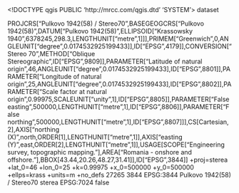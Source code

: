 <!DOCTYPE qgis PUBLIC 'http://mrcc.com/qgis.dtd' 'SYSTEM'>
<qgis version="3.28.1-Firenze">
  <identifier></identifier>
  <parentidentifier></parentidentifier>
  <language></language>
  <type>dataset</type>
  <title></title>
  <abstract></abstract>
  <links/>
  <fees></fees>
  <encoding></encoding>
  <crs>
    <spatialrefsys nativeFormat="Wkt">
      <wkt>PROJCRS["Pulkovo 1942(58) / Stereo70",BASEGEOGCRS["Pulkovo 1942(58)",DATUM["Pulkovo 1942(58)",ELLIPSOID["Krassowsky 1940",6378245,298.3,LENGTHUNIT["metre",1]]],PRIMEM["Greenwich",0,ANGLEUNIT["degree",0.0174532925199433]],ID["EPSG",4179]],CONVERSION["Stereo 70",METHOD["Oblique Stereographic",ID["EPSG",9809]],PARAMETER["Latitude of natural origin",46,ANGLEUNIT["degree",0.0174532925199433],ID["EPSG",8801]],PARAMETER["Longitude of natural origin",25,ANGLEUNIT["degree",0.0174532925199433],ID["EPSG",8802]],PARAMETER["Scale factor at natural origin",0.99975,SCALEUNIT["unity",1],ID["EPSG",8805]],PARAMETER["False easting",500000,LENGTHUNIT["metre",1],ID["EPSG",8806]],PARAMETER["False northing",500000,LENGTHUNIT["metre",1],ID["EPSG",8807]]],CS[Cartesian,2],AXIS["northing (X)",north,ORDER[1],LENGTHUNIT["metre",1]],AXIS["easting (Y)",east,ORDER[2],LENGTHUNIT["metre",1]],USAGE[SCOPE["Engineering survey, topographic mapping."],AREA["Romania - onshore and offshore."],BBOX[43.44,20.26,48.27,31.41]],ID["EPSG",3844]]</wkt>
      <proj4>+proj=sterea +lat_0=46 +lon_0=25 +k=0.99975 +x_0=500000 +y_0=500000 +ellps=krass +units=m +no_defs</proj4>
      <srsid>27265</srsid>
      <srid>3844</srid>
      <authid>EPSG:3844</authid>
      <description>Pulkovo 1942(58) / Stereo70</description>
      <projectionacronym>sterea</projectionacronym>
      <ellipsoidacronym>EPSG:7024</ellipsoidacronym>
      <geographicflag>false</geographicflag>
    </spatialrefsys>
  </crs>
  <extent/>
</qgis>
